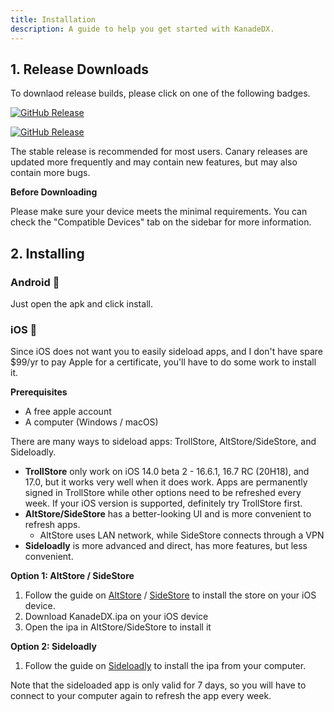 ```yaml
---
title: Installation
description: A guide to help you get started with KanadeDX.
---
```


## 1. Release Downloads

To downlaod release builds, please click on one of the following badges.

[![GitHub Release](https://img.shields.io/github/v/release/KanadeDX/Public?label=Stable&labelColor=%23c597cc&color=%23824c8b)](https://github.com/KanadeDX/Public/releases/latest) 

[![GitHub Release](https://img.shields.io/github/v/release/KanadeDX/Public?include_prereleases&label=Canary&labelColor=%2397adcc&color=%234c698b)](https://github.com/KanadeDX/Public/releases)

The stable release is recommended for most users. Canary releases are updated more frequently and may contain new features, but may also contain more bugs.

**Before Downloading**

Please make sure your device meets the minimal requirements. You can check the "Compatible Devices" tab on the sidebar for more information.

## 2. Installing

### Android 🐸

Just open the apk and click install.

### iOS 🍎

Since iOS does not want you to easily sideload apps, and I don't have spare $99/yr to pay Apple for a certificate, you'll have to do some work to install it.

**Prerequisites**

- A free apple account
- A computer (Windows / macOS)

There are many ways to sideload apps: TrollStore, AltStore/SideStore, and Sideloadly.

- **TrollStore** only work on iOS 14.0 beta 2 - 16.6.1, 16.7 RC (20H18), and 17.0, but it works very well when it does work. Apps are permanently signed in TrollStore while other options need to be refreshed every week. If your iOS version is supported, definitely try TrollStore first.
- **AltStore/SideStore** has a better-looking UI and is more convenient to refresh apps.
    - AltStore uses LAN network, while SideStore connects through a VPN
- **Sideloadly** is more advanced and direct, has more features, but less convenient.

**Option 1: AltStore / SideStore**

1. Follow the guide on [AltStore](https://altstore.io/) / [SideStore](https://sidestore.io/) to install the store on your iOS device.
2. Download KanadeDX.ipa on your iOS device
3. Open the ipa in AltStore/SideStore to install it

**Option 2: Sideloadly**

1. Follow the guide on [Sideloadly](https://sideloadly.io/) to install the ipa from your computer.

Note that the sideloaded app is only valid for 7 days, so you will have to connect to your computer again to refresh the app every week.


